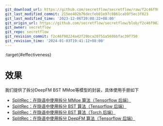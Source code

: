 ```yaml
---
git_download_url: https://github.com/secretflow/secretflow/raw/f2c46f98224a42f29bca20751a569bbfac39f750/docs/user_guide/federated_learning/vertical_federated_learning/SplitRec/effectiveness/index.rst
git_last_modified_commit: 215ee402b76decfeb01e97c0861cab9f5ec3f823
git_last_modified_time: '2023-12-06T20:08:22+08:00'
git_origin_url: https://github.com/secretflow/secretflow/blob/f2c46f98224a42f29bca20751a569bbfac39f750/docs/user_guide/federated_learning/vertical_federated_learning/SplitRec/effectiveness/index.rst
git_owner: secretflow
git_repo: secretflow
git_revision_commit: f2c46f98224a42f29bca20751a569bbfac39f750
git_revision_time: '2024-01-03T19:41:12+08:00'
---
```


:target{#effectiveness}

# 效果

我们提供了拆分DeepFM BST MMoe等模型的封装，具体使用手册如下

<TableOfContents>


  - [SplitRec：在隐语中使用拆分 MMoe 算法（Tensorflow 后端）](mmoe_tf.mdx)
  - [SplitRec：在隐语中使用拆分 BST 算法（Tensorflow 后端）](BST_TF.mdx)
  - [SplitRec：在隐语中使用拆分 BST 算法（Torch 后端）](BST_Torch.mdx)
  - [SplitRec：在隐语中使用拆分 DeepFM 算法（Tensorflow 后端）](sl_rec_deepfm.mdx)
</TableOfContents>
